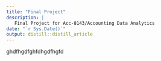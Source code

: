 ```yaml
---
title: "Final Project"
description: |
   Final Project for Acc-8143/Accounting Data Analytics
date: "`r Sys.Date()`"
output: distill::distill_article
---
```

 
 
 
 ghdfhgdfghfdhgdfhgfd